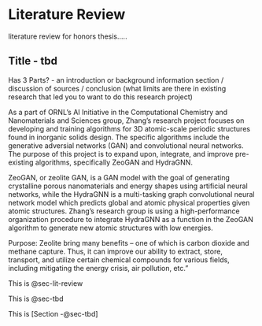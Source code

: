 # Literature Review {#sec-lit-review}

literature review for honors thesis.....

## Title - tbd {#sec-tbd}

Has 3 Parts? - an introduction or background information section / discussion of sources / conclusion (what limits are there in existing research that led you to want to do this research project)

As a part of ORNL's AI Initiative in the Computational Chemistry and Nanomaterials and Sciences group, Zhang's research project focuses on developing and training algorithms for 3D atomic-scale periodic structures found in inorganic solids design. The specific algorithms include the generative adversial networks (GAN) and convolutional neural networks. The purpose of this project is to expand upon, integrate, and improve pre-existing algorithms, specifically ZeoGAN and HydraGNN.

ZeoGAN, or zeolite GAN, is a GAN model with the goal of generating crystalline porous nanomaterials and energy shapes using artificial neural networks, while the HydraGNN is a multi-tasking graph convolutional neural network model which predicts global and atomic physical properties given atomic structures. Zhang's research group is using a high-performance organization procedure to integrate HydraGNN as a function in the ZeoGAN algorithm to generate new atomic structures with low energies.

Purpose: Zeolite bring many benefits -- one of which is carbon dioxide and methane capture. Thus, it can improve our ability to extract, store, transport, and utilize certain chemical compounds for various fields, including mitigating the energy crisis, air pollution, etc."

This is @sec-lit-review

This is @sec-tbd

This is [Section -@sec-tbd]
